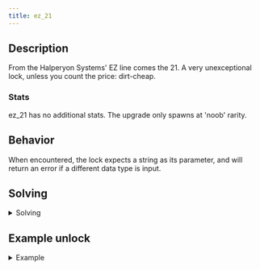 ```yaml
---
title: ez_21
---
```


## Description

From the Halperyon Systems' EZ line comes the 21. A very unexceptional lock, unless you count
the price: dirt-cheap.

### Stats

ez_21 has no additional stats. The upgrade only spawns at 'noob' rarity.

## Behavior

When encountered, the lock expects a string as its parameter, and will return an error if a different data type is input.

## Solving

<details>
  <summary>Solving</summary>
  The possible strings to solve an ez_21 are, "open", "unlock", and "release".
</details>

## Example unlock

<details>
  <summary>Example</summary>
```
  user.example_loc \{ ez_21: "open" }
```
</details>
